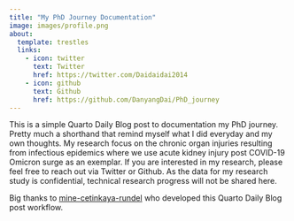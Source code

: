 ```yaml
---
title: "My PhD Journey Documentation"
image: images/profile.png
about:
  template: trestles
  links:
    - icon: twitter
      text: Twitter
      href: https://twitter.com/Daidaidai2014
    - icon: github
      text: Github
      href: https://github.com/DanyangDai/PhD_journey
---
```


This is a simple Quarto Daily Blog post to documentation my PhD journey. Pretty much a shorthand that remind myself what I did everyday and my own thoughts. My research focus on the chronic organ injuries resulting from infectious epidemics where we use acute kidney injury post COVID-19 Omicron surge as an exemplar. If you are interested in my research, please feel free to reach out via Twitter or Github. As the data for my research study is confidential, technical research progress will not be shared here.

Big thanks to [mine-cetinkaya-rundel](https://github.com/mine-cetinkaya-rundel/quarto-tip-a-day) who developed this Quarto Daily Blog post workflow.
